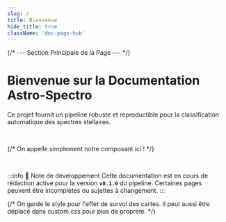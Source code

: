 ```yaml
---
slug: /
title: Bienvenue
hide_title: true
className: 'doc-page-hub'
---
```


<!-- Complet for v0.1.0-alpha release -->


{/* --- Section Principale de la Page --- */}

<div style={{textAlign: 'center'}}>
  <h1 style={{fontSize: '2.6rem', marginBottom: '0.2em'}}>
    Bienvenue sur la Documentation Astro-Spectro
  </h1>
  <p style={{maxWidth: 750, margin: 'auto', fontSize: '1.15rem'}}>
    Ce projet fournit un pipeline robuste et reproductible pour la classification automatique des spectres stellaires.
  </p>
</div>

<br/>

{/* On appelle simplement notre composant ici ! */}
<HomepageHub />

<br/>

:::info 🚧 Note de développement
Cette documentation est en cours de rédaction active pour la version **`v0.1.0`** du pipeline.
Certaines pages peuvent être incomplètes ou sujettes à changement.
:::

{/* 
  On garde le style pour l'effet de survol des cartes.
  Il peut aussi être déplacé dans custom.css pour plus de propreté.
*/}
<style>
{`
  .hub-card {
    transition: all 0.2s ease-in-out;
    border-color: transparent;
  }
  .hub-card:hover {
    transform: translateY(-5px);
    border-color: var(--ifm-color-primary);
    box-shadow: var(--ifm-global-shadow-lw);
  }
`}
</style>